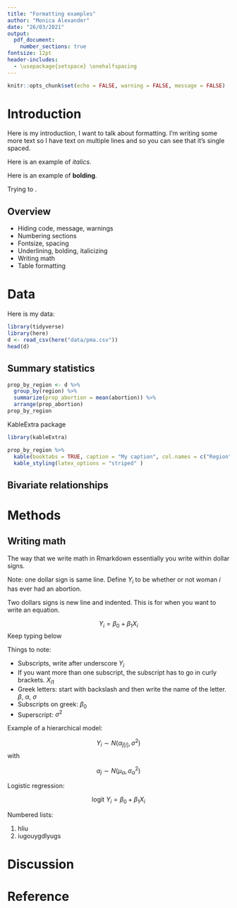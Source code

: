 ```yaml
---
title: "Formatting examples"
author: "Monica Alexander"
date: "26/03/2021"
output: 
  pdf_document:
    number_sections: true
fontsize: 12pt
header-includes:
  - \usepackage{setspace} \onehalfspacing
---
```


```r
knitr::opts_chunk$set(echo = FALSE, warning = FALSE, message = FALSE)
```

# Introduction

Here is my introduction, I want to talk about formatting. I'm writing some more text so I have text on multiple lines and so you can see that it's single spaced.

Here is an example of *italics*.

Here is an example of **bolding**.

Trying to \text{\underline{underline}}.


## Overview

- Hiding code, message, warnings
- Numbering sections
- Fontsize, spacing
- Underlining, bolding, italicizing
- Writing math
- Table formatting

# Data

Here is my data:


```r
library(tidyverse)
library(here)
d <- read_csv(here("data/pma.csv"))
head(d)
```


## Summary statistics


```r
prop_by_region <- d %>% 
  group_by(region) %>% 
  summarize(prop_abortion = mean(abortion)) %>% 
  arrange(prop_abortion)
prop_by_region
```

KableExtra package

```r
library(kableExtra)

prop_by_region %>% 
  kable(booktabs = TRUE, caption = "My caption", col.names = c("Region", "Proportion of women had abortion")) %>%
  kable_styling(latex_options = "striped" )

```


## Bivariate relationships

# Methods

## Writing math

The way that we write math in Rmarkdown essentially you write within dollar signs. 

Note: one dollar sign is same line. Define $Y_i$ to be whether or not woman $i$ has ever had an abortion. 

Two dollars signs is new line and indented. This is for when you want to write an equation. 

$$
Y_i = \beta_0 + \beta_1 X_i
$$
Keep typing below

Things to note:

- Subscripts, write after underscore $Y_i$
- If you want more than one subscript, the subscript has to go in curly brackets. $X_{i1}$
- Greek letters: start with backslash and then write the name of the letter. $\beta$, $\alpha$, $\sigma$
- Subscripts on greek: $\beta_0$
- Superscript: $\sigma^2$

Example of a hierarchical model:

$$
Y_i \sim N(\alpha_{j[i]}, \sigma^2)
$$
with

$$
\alpha_j \sim N(\mu_{\alpha}, \sigma^2_{\alpha})
$$

Logistic regression:

$$
\text{logit }Y_i = \beta_0 + \beta_1X_i
$$


Numbered lists:

1. hliu
2. iugouygdlyugs

# Discussion

# Reference

